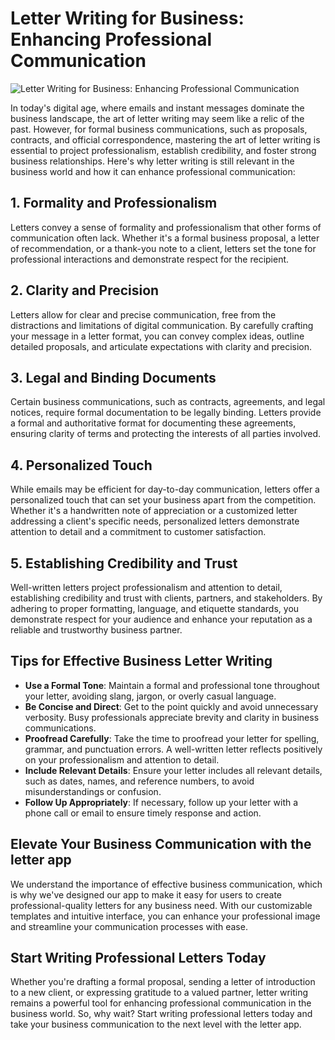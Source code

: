 
# Letter Writing for Business: Enhancing Professional Communication

<Image src="/blog/letter-writing-business.jpg" alt="Letter Writing for Business: Enhancing Professional Communication" width={800} height={700} />

In today's digital age, where emails and instant messages dominate the business landscape, the art of letter writing may seem like a relic of the past. However, for formal business communications, such as proposals, contracts, and official correspondence, mastering the art of letter writing is essential to project professionalism, establish credibility, and foster strong business relationships. Here's why letter writing is still relevant in the business world and how it can enhance professional communication:

## 1. Formality and Professionalism

Letters convey a sense of formality and professionalism that other forms of communication often lack. Whether it's a formal business proposal, a letter of recommendation, or a thank-you note to a client, letters set the tone for professional interactions and demonstrate respect for the recipient.

## 2. Clarity and Precision

Letters allow for clear and precise communication, free from the distractions and limitations of digital communication. By carefully crafting your message in a letter format, you can convey complex ideas, outline detailed proposals, and articulate expectations with clarity and precision.

## 3. Legal and Binding Documents

Certain business communications, such as contracts, agreements, and legal notices, require formal documentation to be legally binding. Letters provide a formal and authoritative format for documenting these agreements, ensuring clarity of terms and protecting the interests of all parties involved.

## 4. Personalized Touch

While emails may be efficient for day-to-day communication, letters offer a personalized touch that can set your business apart from the competition. Whether it's a handwritten note of appreciation or a customized letter addressing a client's specific needs, personalized letters demonstrate attention to detail and a commitment to customer satisfaction.

## 5. Establishing Credibility and Trust

Well-written letters project professionalism and attention to detail, establishing credibility and trust with clients, partners, and stakeholders. By adhering to proper formatting, language, and etiquette standards, you demonstrate respect for your audience and enhance your reputation as a reliable and trustworthy business partner.

## Tips for Effective Business Letter Writing

- **Use a Formal Tone**: Maintain a formal and professional tone throughout your letter, avoiding slang, jargon, or overly casual language.
- **Be Concise and Direct**: Get to the point quickly and avoid unnecessary verbosity. Busy professionals appreciate brevity and clarity in business communications.
- **Proofread Carefully**: Take the time to proofread your letter for spelling, grammar, and punctuation errors. A well-written letter reflects positively on your professionalism and attention to detail.
- **Include Relevant Details**: Ensure your letter includes all relevant details, such as dates, names, and reference numbers, to avoid misunderstandings or confusion.
- **Follow Up Appropriately**: If necessary, follow up your letter with a phone call or email to ensure timely response and action.

## Elevate Your Business Communication with the letter app

We understand the importance of effective business communication, which is why we've designed our app to make it easy for users to create professional-quality letters for any business need. With our customizable templates and intuitive interface, you can enhance your professional image and streamline your communication processes with ease.

## Start Writing Professional Letters Today

Whether you're drafting a formal proposal, sending a letter of introduction to a new client, or expressing gratitude to a valued partner, letter writing remains a powerful tool for enhancing professional communication in the business world. So, why wait? Start writing professional letters today and take your business communication to the next level with the letter app.
